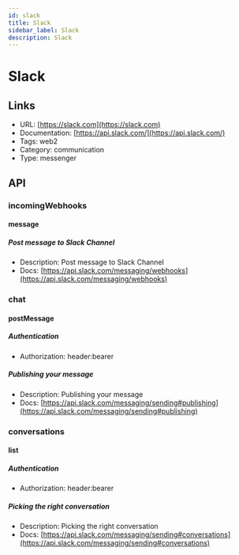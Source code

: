 ```yaml
---
id: slack
title: Slack
sidebar_label: Slack
description: Slack
---
```


# Slack

## Links

* URL: [https://slack.com](https://slack.com)
* Documentation: [https://api.slack.com/](https://api.slack.com/)
* Tags: web2
* Category: communication
* Type: messenger

## API

### incomingWebhooks

#### message

##### Post message to Slack Channel

* Description: Post message to Slack Channel
* Docs: [https://api.slack.com/messaging/webhooks](https://api.slack.com/messaging/webhooks)

### chat

#### postMessage

##### Authentication

* Authorization: header:bearer

##### Publishing your message

* Description: Publishing your message
* Docs: [https://api.slack.com/messaging/sending#publishing](https://api.slack.com/messaging/sending#publishing)

### conversations

#### list

##### Authentication

* Authorization: header:bearer

##### Picking the right conversation

* Description: Picking the right conversation
* Docs: [https://api.slack.com/messaging/sending#conversations](https://api.slack.com/messaging/sending#conversations)
